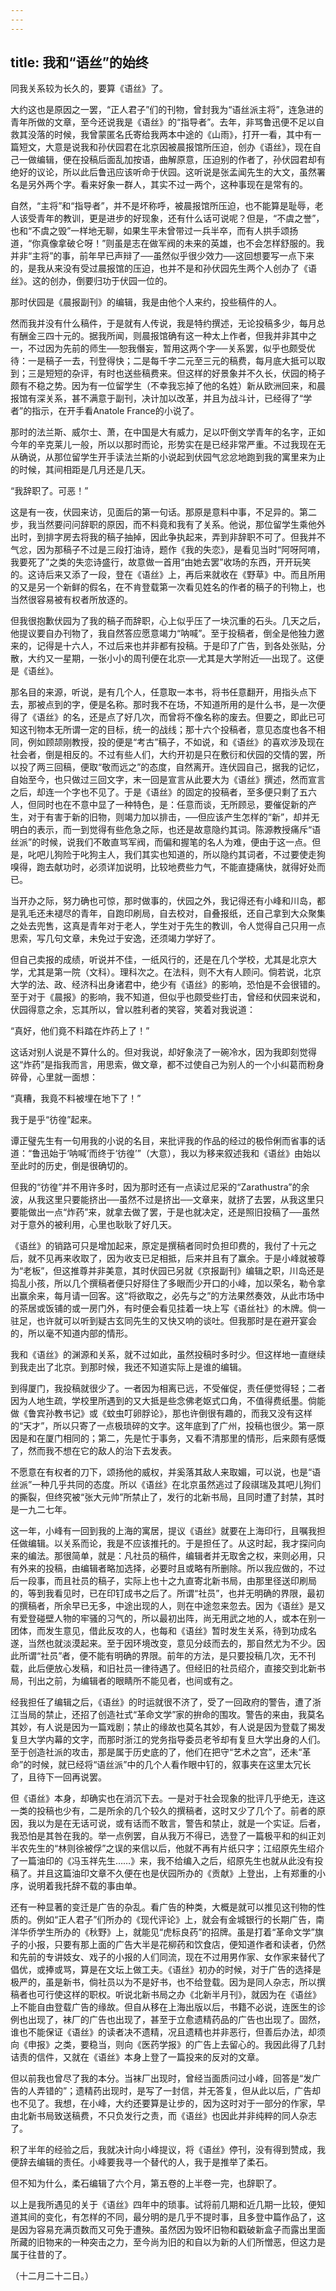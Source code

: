 ```yaml
---
---
---
```

title: 我和“语丝”的始终
---



同我关系较为长久的，要算《语丝》了。

大约这也是原因之一罢，“正人君子”们的刊物，曾封我为“语丝派主将”，连急进的青年所做的文章，至今还说我是《语丝》的“指导者”。去年，非骂鲁迅便不足以自救其没落的时候，我曾蒙匿名氏寄给我两本中途的《山雨》，打开一看，其中有一篇短文，大意是说我和孙伏园君在北京因被晨报馆所压迫，创办《语丝》，现在自己一做编辑，便在投稿后面乱加按语，曲解原意，压迫别的作者了，孙伏园君却有绝好的议论，所以此后鲁迅应该听命于伏园。这听说是张孟闻先生的大文，虽然署名是另外两个字。看来好象一群人，其实不过一两个，这种事现在是常有的。

自然，“主将”和“指导者”，并不是坏称呼，被晨报馆所压迫，也不能算是耻辱，老人该受青年的教训，更是进步的好现象，还有什么话可说呢？但是，“不虞之誉”，也和“不虞之毁”一样地无聊，如果生平未曾带过一兵半卒，而有人拱手颂扬道，“你真像拿破仑呀！”则虽是志在做军阀的未来的英雄，也不会怎样舒服的。我并非“主将”的事，前年早已声辩了──虽然似乎很少效力──这回想要写一点下来的，是我从来没有受过晨报馆的压迫，也并不是和孙伏园先生两个人创办了《语丝》。这的创办，倒要归功于伏园一位的。

那时伏园是《晨报副刊》的编辑，我是由他个人来约，投些稿件的人。

然而我并没有什么稿件，于是就有人传说，我是特约撰述，无论投稿多少，每月总有酬金三四十元的。据我所闻，则晨报馆确有这一种太上作者，但我并非其中之一，不过因为先前的师生──恕我僭妄，暂用这两个字──关系罢，似乎也颇受优待：一是稿子一去，刊登得快；二是每千字二元至三元的稿费，每月底大抵可以取到；三是短短的杂评，有时也送些稿费来。但这样的好景象并不久长，伏园的椅子颇有不稳之势。因为有一位留学生（不幸我忘掉了他的名姓）新从欧洲回来，和晨报馆有深关系，甚不满意于副刊，决计加以改革，并且为战斗计，已经得了“学者”的指示，在开手看Anatole France的小说了。

那时的法兰斯、威尔士、萧，在中国是大有威力，足以吓倒文学青年的名字，正如今年的辛克莱儿一般，所以以那时而论，形势实在是已经非常严重。不过我现在无从确说，从那位留学生开手读法兰斯的小说起到伏园气忿忿地跑到我的寓里来为止的时候，其间相距是几月还是几天。

“我辞职了。可恶！”

这是有一夜，伏园来访，见面后的第一句话。那原是意料中事，不足异的。第二步，我当然要问问辞职的原因，而不料竟和我有了关系。他说，那位留学生乘他外出时，到排字房去将我的稿子抽掉，因此争执起来，弄到非辞职不可了。但我并不气忿，因为那稿子不过是三段打油诗，题作《我的失恋》，是看见当时“阿呀阿唷，我要死了”之类的失恋诗盛行，故意做一首用“由她去罢”收场的东西，开开玩笑的。这诗后来又添了一段，登在《语丝》上，再后来就收在《野草》中。而且所用的又是另一个新鲜的假名，在不肯登载第一次看见姓名的作者的稿子的刊物上，也当然很容易被有权者所放逐的。

但我很抱歉伏园为了我的稿子而辞职，心上似乎压了一块沉重的石头。几天之后，他提议要自办刊物了，我自然答应愿意竭力“呐喊”。至于投稿者，倒全是他独力邀来的，记得是十六人，不过后来也并非都有投稿。于是印了广告，到各处张贴，分散，大约又一星期，一张小小的周刊便在北京──尤其是大学附近──出现了。这便是《语丝》。

那名目的来源，听说，是有几个人，任意取一本书，将书任意翻开，用指头点下去，那被点到的字，便是名称。那时我不在场，不知道所用的是什么书，是一次便得了《语丝》的名，还是点了好几次，而曾将不像名称的废去。但要之，即此已可知这刊物本无所谓一定的目标，统一的战线；那十六个投稿者，意见态度也各不相同，例如顾颉刚教授，投的便是“考古”稿子，不如说，和《语丝》的喜欢涉及现在社会者，倒是相反的。不过有些人们，大约开初是只在敷衍和伏园的交情的罢，所以投了两三回稿，便取“敬而远之”的态度，自然离开。连伏园自己，据我的记忆，自始至今，也只做过三回文字，末一回是宣言从此要大为《语丝》撰述，然而宣言之后，却连一个字也不见了。于是《语丝》的固定的投稿者，至多便只剩了五六人，但同时也在不意中显了一种特色，是：任意而谈，无所顾忌，要催促新的产生，对于有害于新的旧物，则竭力加以排击，──但应该产生怎样的“新”，却并无明白的表示，而一到觉得有些危急之际，也还是故意隐约其词。陈源教授痛斥“语丝派”的时候，说我们不敢直骂军阀，而偏和握笔的名人为难，便由于这一点。但是，叱吧儿狗险于叱狗主人，我们其实也知道的，所以隐约其词者，不过要使走狗嗅得，跑去献功时，必须详加说明，比较地费些力气，不能直捷痛快，就得好处而已。

当开办之际，努力确也可惊，那时做事的，伏园之外，我记得还有小峰和川岛，都是乳毛还未褪尽的青年，自跑印刷局，自去校对，自叠报纸，还自己拿到大众聚集之处去兜售，这真是青年对于老人，学生对于先生的教训，令人觉得自己只用一点思索，写几句文章，未免过于安逸，还须竭力学好了。

但自己卖报的成绩，听说并不佳，一纸风行的，还是在几个学校，尤其是北京大学，尤其是第一院（文科）。理科次之。在法科，则不大有人顾问。倘若说，北京大学的法、政、经济科出身诸君中，绝少有《语丝》的影响，恐怕是不会很错的。至于对于《晨报》的影响，我不知道，但似乎也颇受些打击，曾经和伏园来说和，伏园得意之余，忘其所以，曾以胜利者的笑容，笑着对我说道：

“真好，他们竟不料踏在炸药上了！”

这话对别人说是不算什么的。但对我说，却好象浇了一碗冷水，因为我即刻觉得这“炸药”是指我而言，用思索，做文章，都不过使自己为别人的一个小纠葛而粉身碎骨，心里就一面想：

“真糟，我竟不料被埋在地下了！”

我于是乎“彷徨”起来。

谭正璧先生有一句用我的小说的名目，来批评我的作品的经过的极伶俐而省事的话道：“鲁迅始于‘呐喊’而终于‘彷徨’”（大意），我以为移来叙述我和《语丝》由始以至此时的历史，倒是很确切的。

但我的“彷徨”并不用许多时，因为那时还有一点读过尼采的“Zarathustra”的余波，从我这里只要能挤出──虽然不过是挤出──文章来，就挤了去罢，从我这里只要能做出一点“炸药”来，就拿去做了罢，于是也就决定，还是照旧投稿了──虽然对于意外的被利用，心里也耿耿了好几天。

《语丝》的销路可只是增加起来，原定是撰稿者同时负担印费的，我付了十元之后，就不见再来收取了，因为收支已足相抵，后来并且有了赢余。于是小峰就被尊为“老板”，但这推尊并非美意，其时伏园已另就《京报副刊》编辑之职，川岛还是捣乱小孩，所以几个撰稿者便只好搿住了多眼而少开口的小峰，加以荣名，勒令拿出赢余来，每月请一回客。这“将欲取之，必先与之”的方法果然奏效，从此市场中的茶居或饭铺的或一房门外，有时便会看见挂着一块上写《语丝社》的木牌。倘一驻足，也许就可以听到疑古玄同先生的又快又响的谈吐。但我那时是在避开宴会的，所以毫不知道内部的情形。

我和《语丝》的渊源和关系，就不过如此，虽然投稿时多时少。但这样地一直继续到我走出了北京。到那时候，我还不知道实际上是谁的编辑。

到得厦门，我投稿就很少了。一者因为相离已远，不受催促，责任便觉得轻；二者因为人地生疏，学校里所遇到的又大抵是些念佛老妪式口角，不值得费纸墨。倘能做《鲁宾孙教书记》或《蚊虫叮卵脬论》，那也许倒很有趣的，而我又没有这样的“天才”，所以只寄了一点极琐碎的文字。这年底到了广州，投稿也很少。第一原因是和在厦门相同的；第二，先是忙于事务，又看不清那里的情形，后来颇有感慨了，然而我不想在它的敌人的治下去发表。

不愿意在有权者的刀下，颂扬他的威权，并奚落其敌人来取媚，可以说，也是“语丝派”一种几乎共同的态度。所以《语丝》在北京虽然逃过了段祺瑞及其吧儿狗们的撕裂，但终究被“张大元帅”所禁止了，发行的北新书局，且同时遭了封禁，其时是一九二七年。

这一年，小峰有一回到我的上海的寓居，提议《语丝》就要在上海印行，且嘱我担任做编辑。以关系而论，我是不应该推托的。于是担任了。从这时起，我才探问向来的编法。那很简单，就是：凡社员的稿件，编辑者并无取舍之权，来则必用，只有外来的投稿，由编辑者略加选择，必要时且或略有所删除。所以我应做的，不过后一段事，而且社员的稿子，实际上也十之九直寄北新书局，由那里径送印刷局的，等到我看见时，已在印钉成书之后了。所谓“社员”，也并无明确的界限，最初的撰稿者，所余早已无多，中途出现的人，则在中途忽来忽去。因为《语丝》是又有爱登碰壁人物的牢骚的习气的，所以最初出阵，尚无用武之地的人，或本在别一团体，而发生意见，借此反攻的人，也每和《语丝》暂时发生关系，待到功成名遂，当然也就淡漠起来。至于因环境改变，意见分歧而去的，那自然尤为不少。因此所谓“社员”者，便不能有明确的界限。前年的方法，是只要投稿几次，无不刊载，此后便放心发稿，和旧社员一律待遇了。但经旧的社员绍介，直接交到北新书局，刊出之前，为编辑者的眼睛所不能见者，也间或有之。

经我担任了编辑之后，《语丝》的时运就很不济了，受了一回政府的警告，遭了浙江当局的禁止，还招了创造社式“革命文学”家的拚命的围攻。警告的来由，我莫名其妙，有人说是因为一篇戏剧；禁止的缘故也莫名其妙，有人说是因为登载了揭发复旦大学内幕的文字，而那时浙江的党务指导委员老爷却有复旦大学出身的人们。至于创造社派的攻击，那是属于历史底的了，他们在把守“艺术之宫”，还未“革命”的时候，就已经将“语丝派”中的几个人看作眼中钉的，叙事夹在这里太冗长了，且待下一回再说罢。

但《语丝》本身，却确实也在消沉下去。一是对于社会现象的批评几乎绝无，连这一类的投稿也少有，二是所余的几个较久的撰稿者，这时又少了几个了。前者的原因，我以为是在无话可说，或有话而不敢言，警告和禁止，就是一个实证。后者，我恐怕是其咎在我的。举一点例罢，自从我万不得已，选登了一篇极平和的纠正刘半农先生的“林则徐被俘”之误的来信以后，他就不再有片纸只字；江绍原先生绍介了一篇油印的《冯玉祥先生……》来，我不给编入之后，绍原先生也就从此没有投稿了。并且这篇油印文章不久便在也是伏园所办的《贡献》上登出，上有郑重的小序，说明着我托辞不载的事由单。

还有一种显著的变迁是广告的杂乱。看广告的种类，大概是就可以推见这刊物的性质的。例如“正人君子”们所办的《现代评论》上，就会有金城银行的长期广告，南洋华侨学生所办的《秋野》上，就能见“虎标良药”的招牌。虽是打着“革命文学”旗子的小报，只要有那上面的广告大半是花柳药和饮食店，便知道作者和读者，仍然和先前的专讲妓女、戏子的小报的人们同流，现在不过用男作家、女作家来替代了倡优，或捧或骂，算是在文坛上做工夫。《语丝》初办的时候，对于广告的选择是极严的，虽是新书，倘社员以为不是好书，也不给登载。因为是同人杂志，所以撰稿者也可行使这样的职权。听说北新书局之办《北新半月刊》，就因为在《语丝》上不能自由登载广告的缘故。但自从移在上海出版以后，书籍不必说，连医生的诊例也出现了，袜厂的广告也出现了，甚至于立愈遗精药品的广告也出现了。固然，谁也不能保证《语丝》的读者决不遗精，况且遗精也并非恶行，但善后办法，却须向《申报》之类，要稳当，则向《医药学报》的广告上去留心的。我因此得了几封诘责的信件，又就在《语丝》本身上登了一篇投来的反对的文章。

但以前我也曾尽了我的本分。当袜厂出现时，曾经当面质问过小峰，回答是“发广告的人弄错的”；遗精药出现时，是写了一封信，并无答复，但从此以后，广告却也不见了。我想，在小峰，大约还要算是让步的，因为这时对于一部分的作家，早由北新书局致送稿费，不只负发行之责，而《语丝》也因此并非纯粹的同人杂志了。

积了半年的经验之后，我就决计向小峰提议，将《语丝》停刊，没有得到赞成，我便辞去编辑的责任。小峰要我寻一个替代的人，我于是推举了柔石。

但不知为什么，柔石编辑了六个月，第五卷的上半卷一完，也辞职了。

以上是我所遇见的关于《语丝》四年中的琐事。试将前几期和近几期一比较，便知道其间的变化，有怎样的不同，最分明的是几乎不提时事，且多登中篇作品了，这是因为容易充满页数而又可免于遭殃。虽然因为毁坏旧物和戳破新盒子而露出里面所藏的旧物来的一种突击之力，至今尚为旧的和自以为新的人们所憎恶，但这力是属于往昔的了。

（十二月二十二日。）